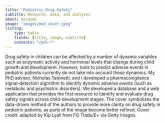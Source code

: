```yaml
---
title: "Pediatric Drug Safety"
subtitle: Research, data, and analyses
about: marquee
image: "images/med_cover.jpeg"
listing:
    type: table
    fields: [title, image, subtitle]
    contents: "/pds-*"
---
```


Drug safety in children can be affected by a number of dynamic variables such as enzymatic activity and hormonal levels that change during child growth and development. However, tools to predict adverse events in pediatric patients currently do not take into account these dynamics. My PhD advisor, Nicholas Tatonetti, and I developed a pharmacovigilance signal-detection algorithm to identify dynamic adverse events (such as metabolic and psychiatric disorders). We developed a database and a web application that provides the first resource to identify and evaluate drug safety signals across child-development stages. The cover symbolizes the data-driven method of the authors to provide more clarity on drug safety in pediatric patients, as parts of the image become better refined. Cover credit: adapted by Kip Lyall from FG Trade/E+ via Getty Images.

